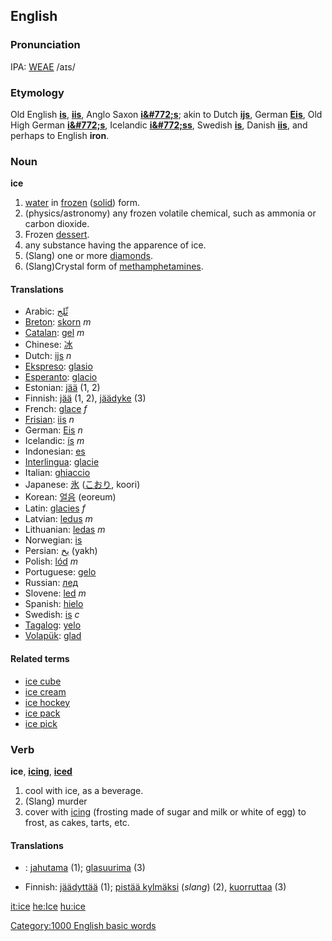 ==English==

===Pronunciation===
IPA: [[WEAE]] /aɪs/

===Etymology===
Old English '''[[is]]''', '''[[iis]]''', Anglo Saxon '''[[i&#772;s]]'''; akin to Dutch '''[[ijs]]''', German '''[[Eis]]''', Old High German '''[[i&#772;s]]''', Icelandic '''[[i&#772;ss]]''', Swedish '''[[is]]''', Danish '''[[iis]]''', and perhaps to English '''iron'''.

===Noun===
'''ice'''

#[[water]] in [[frozen]] ([[solid]]) form.
#(physics/astronomy) any frozen volatile chemical, such as ammonia or carbon dioxide.
# Frozen [[dessert]].
# any substance having the apparence of ice.
#(Slang) one or more [[diamond]]s.
#(Slang)Crystal form of [[methamphetamine]]s.

==== Translations ==== 
*Arabic: [[ثّلج]]
*[[Breton]]: [[skorn]] ''m''
*[[Catalan]]: [[gel]] ''m''
*Chinese: [[冰]]
*Dutch: [[ijs]] ''n''
*[[Ekspreso]]: [[glasio]]
*[[Esperanto]]: [[glacio]]
*Estonian: [[jää]] (1, 2)
*Finnish: [[jää]] (1, 2), [[jäädyke]] (3)
*French: [[glace]] ''f''
*[[Frisian]]: [[iis]] ''n''
*German: [[Eis]] ''n''
*Icelandic: [[ís]] ''m''
*Indonesian: [[es]]
*[[Interlingua]]: [[glacie]] 
*Italian: [[ghiaccio]]
*Japanese: [[氷]] ([[こおり]], koori)
*Korean: [[얼음]] (eoreum)
*Latin: [[glacies]] ''f''
*Latvian: [[ledus]] ''m''
*Lithuanian: [[ledas]] ''m''
*Norwegian: [[is]]
*Persian: [[یخ]] (yakh)
*Polish: [[lód]] ''m''
*Portuguese: [[gelo]]
*Russian: [[лед]]
*Slovene: [[led]] ''m'' 
*Spanish: [[hielo]]
*Swedish: [[is]] ''c''
*[[Tagalog]]: [[yelo]]
*[[Volapük]]: [[glad]]

====Related terms====
*[[ice cube]]
*[[ice cream]]
*[[ice hockey]]
*[[ice pack]]
*[[ice pick]]

===Verb===
'''ice''', '''[[icing]]''', '''[[iced]]'''

# cool with ice, as a beverage.
#(Slang) murder
# cover with [[icing]] (frosting made of sugar and milk or white of egg) to frost, as cakes, tarts, etc.

====Translations====
* {{et}}: [[jahutama]] (1); [[glasuurima]] (3)
*Finnish: [[jäädyttää]] (1); [[pistää kylmäksi]] (''slang'') (2), [[kuorruttaa]] (3)

[[it:ice]]
[[he:Ice]]
[[hu:ice]]
[[Category:1000 English basic words]]